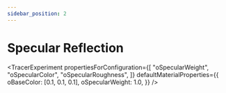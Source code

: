 ```yaml
---
sidebar_position: 2
---
```



# Specular Reflection

<TracerExperiment
  propertiesForConfiguration={[
    "oSpecularWeight",
    "oSpecularColor",
    "oSpecularRoughness",
  ]}
  defaultMaterialProperties={{
    oBaseColor: [0.1, 0.1, 0.1],
    oSpecularWeight: 1.0,
  }}
/>
